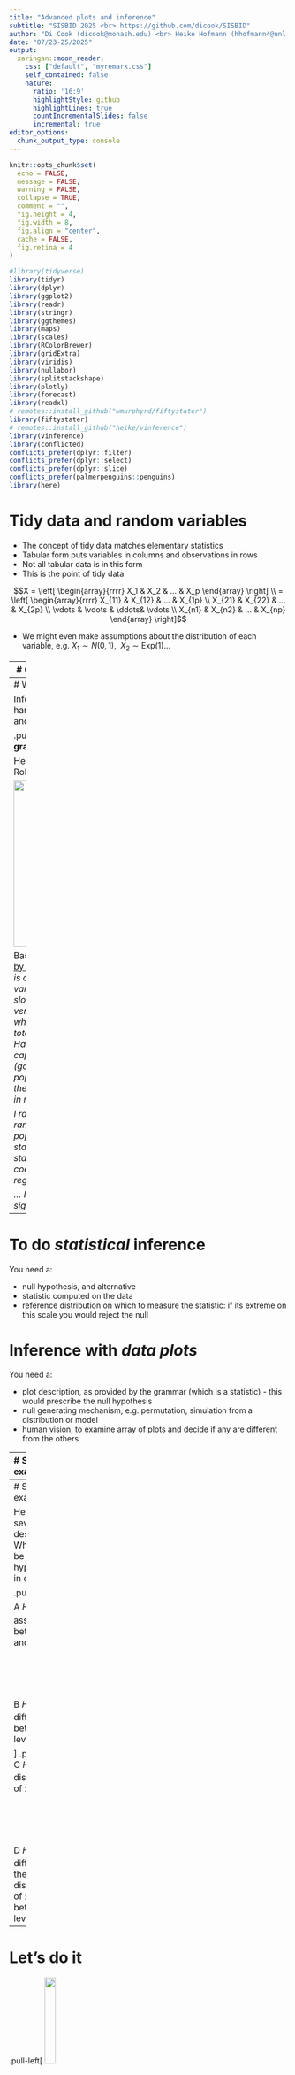 ```yaml
---
title: "Advanced plots and inference"
subtitle: "SISBID 2025 <br> https://github.com/dicook/SISBID"
author: "Di Cook (dicook@monash.edu) <br> Heike Hofmann (hhofmann4@unl.edu) <br> Susan Vanderplas (susan.vanderplas@unl.edu) "
date: "07/23-25/2025"
output:
  xaringan::moon_reader:
    css: ["default", "myremark.css"]
    self_contained: false
    nature:
      ratio: '16:9'
      highlightStyle: github
      highlightLines: true
      countIncrementalSlides: false
      incremental: true
editor_options: 
  chunk_output_type: console
---
```


```r
knitr::opts_chunk$set(
  echo = FALSE, 
  message = FALSE,
  warning = FALSE,
  collapse = TRUE,
  comment = "",
  fig.height = 4,
  fig.width = 8,
  fig.align = "center",
  cache = FALSE,
  fig.retina = 4
)
```

```r
#library(tidyverse)
library(tidyr)
library(dplyr)
library(ggplot2)
library(readr)
library(stringr)
library(ggthemes)
library(maps)
library(scales)
library(RColorBrewer)
library(gridExtra)
library(viridis)
library(nullabor)
library(splitstackshape)
library(plotly)
library(forecast)
library(readxl)
# remotes::install_github("wmurphyrd/fiftystater")
library(fiftystater)
# remotes::install_github("heike/vinference")
library(vinference)
library(conflicted)
conflicts_prefer(dplyr::filter)
conflicts_prefer(dplyr::select)
conflicts_prefer(dplyr::slice)
conflicts_prefer(palmerpenguins::penguins)
library(here)
```

# Tidy data and random variables

- The concept of tidy data matches elementary statistics
- Tabular form puts variables in columns and observations in rows
- Not all tabular data is in this form
- This is the point of tidy data

$$X = \left[ \begin{array}{rrrr}
           X_1 & X_2 & ... & X_p 
           \end{array} \right] \\
  = \left[ \begin{array}{rrrr}
           X_{11} & X_{12} & ... & X_{1p} \\
           X_{21} & X_{22} & ... & X_{2p} \\
           \vdots & \vdots & \ddots& \vdots \\
           X_{n1} & X_{n2} & ... & X_{np}
           \end{array} \right]$$

- We might even make assumptions about the distribution of each variable, e.g. $X_1 \sim N(0,1), ~~X_2 \sim \text{Exp}(1) ...$

---
# Grammar of graphics and statistics

- A statistic is a function on the values of items in a sample, e.g. for $n$ iid random variates $\bar{X}_1=\sum_{i=1}^n X_{i1}$, $s_1^2=\frac{1}{n-1}\sum_{i=1}^n(X_{i1}-\bar{X}_1)^2$
- We study the behaviour of the statistic over all possible samples of size $n$. 
- The grammar of graphics is the mapping of (random) variables to graphical elements, making plots of data into statistics

---
# What is inference?

Inferring that what we see in the data at hand holds more broadly in life, society and the world.

.pull-left[
**Why do we need it for graphics?**

Here's an example tweeted by David Robinson:

<img src="images/drob_twitter.png" style="width: 300px">

Based on an analysis in [Tick Tock blog, by Graham Tierney](https://ticktocksaythehandsoftheclock.wordpress.com/2018/01/11/capitals-and-good-governance/)
]
.pull-right[
*Below is a simple scatterplot of the two variables of interest. A slight negative slope is observed, but it does not look very large. There are a lot of states whose capitals are less than 5% of the total population. The two outliers are Hawaii (government rank 33 and capital population 25%) and Arizona (government rank 26 and capital population 23%). Without those two the downward trend (an improvement in ranking) would be much stronger.*

*I ran linear regressions of government rank on the percentage of each state’s population living in the capital city, state population (in 100,000s), and state GDP (in $100,000s).... The coefficient is not significant for any regression at the traditional 5% level.*

*... I'm not convinced that the lack of significance is itself significant.*
]

---
# To do *statistical* inference

You need a:

- null hypothesis, and alternative
- statistic computed on the data
- reference distribution on which to measure the statistic: if its extreme on this scale you would reject the null

# Inference with *data plots*

You need a:

- plot description, as provided by the grammar (which is a statistic) - this would prescribe the null hypothesis
- null generating mechanism, e.g. permutation, simulation from a distribution or model
- human vision, to examine array of plots and decide if any are different from the others

---
# Some examples

Here are several plot descriptions. What would be the null hypothesis in each?

.pull-left[

A
```
ggplot(data) + geom_point(aes(x=x1, y=x2))
```

<br>
<br>


B
```
ggplot(data) + geom_point(aes(x=x1, y=x2, colour=cl))
```
]
.pull-right[
C
```
ggplot(data) + geom_histogram(aes(x=x1))
```
<br>
<br>

D
```
ggplot(data) + geom_boxplot(aes(x=cl, y=x1))
```
]

<br>
<br>

.orange[Which plot definition would most match to a null hypothesis stating **there is no difference in the distribution between the groups?**]


---
# Some examples

Here are several plot descriptions. What would be the null hypothesis in each?

.pull-left[

A
$H_o:$ no association between `x1` and `x2`

<br>
<br>
<br>
<br>

B
$H_o:$ no difference between levels of `cl`

]
.pull-right[
C
$H_o:$ the distribution of `x1` is XXX

<br>
<br>
<br>
<br>

D
$H_o:$ no difference in the distribution of `x1` between levels of `cl`
]
---

# Let's do it

.pull-left[
<img src="images/nullabor_hex.png" style="width: 20%" />

Example from the nullabor package. The data plot is embedded randomly in a field of null plots, this is a **lineup**. Can you see which one is different?

When you run the example yourself, you get a `decrypt` code line, that you run after deciding on a plot to print the location of the data plot amongst the nulls. 

- plot is a scatterplot, null hypothesis is *there is no association between the two variables mapped to the x, y axes*
- null generating mechanism: permutation

]
.pull-right[
```r
# Make a lineup of the mtcars data, 20 plots, one is the data, 
# and the others are null plots. Which one is different?
set.seed(20190709)
ggplot(lineup(null_permute('mpg'), mtcars), aes(mpg, wt)) +
  geom_point() +
  facet_wrap(~ .sample)
```


]
---
.pull-left[
# Lineup

Embed the data plot in a field of null plots

```r
library(nullabor)
pos <- sample(1:20, 1)
df_null <- lineup(null_permute('v1'), df, pos=pos)
ggplot(df_null, aes(x=v2, y=v1, fill=v2)) + 
  geom_boxplot() +
  facet_wrap(~.sample, ncol=5) + coord_flip()
```

Ask: Which plot is the most different?
]
.pull-right[
# Null-generating mechanisms

- Permutation: randomizing the order of one of the variables breaks association, but keeps marginal distributions the same
- Simulation: from a given distribution, or model. Assumption is that the data comes from that model 

# Evaluation

- Compute $p$-value
- Power $=$ signal strength
]
---
# p-values

Suppose $x$ individuals selected the data plot from a lineup of $m$ plots, shown to $K$ independent observers, then simplistically we can think about the probability of this happening, if the data plot is from the same distribution as the null plots. Assuming that all plots in a lineup are equally likely to be selected, this yields a binomial formula:

$$P(X\geq x) = \sum_{i=x}^{K} \binom{K}{i} \left(\frac{1}{m}\right)^i\left(\frac{m-1}{m}\right)^{K-i}$$



For $x=4, K=17, m=20$

```r
pvisual(4, 17, m=20)
```

Assuming some null plots are visually more salient than others, we can introduce parameter $\alpha$ to get to more realistic $p$-values:

```r
res <- c(vinference::pVis(4,17,m=20, alpha=0.01, lower.tail=FALSE),
         vinference::pVis(4,17,m=20, alpha=0.15, lower.tail=FALSE),
         vinference::pVis(4,17,m=20, alpha=1, lower.tail=FALSE))
names(res) <- c("alpha = 0.01", "alpha = 0.15", "alpha = 1")
res
```
$$P(X \geq x) = \sum_{i = x}^{K} \binom{K}{x} \frac{1}{B(\alpha, (m-1)\alpha)}\cdot B(x+\alpha, K-x+(m-1)\alpha)$$,

where $B(.,.)$ is the Beta function. Large values of $\alpha$ indicate that several null plots are 'interesting'. Generally, $\alpha = 0.15$ indicates that 1 or 2 null plots are interesting enough for viewers to pick them. 
---

**Evaluating goodness-of-fit with a residual plot**

- plot is a residual vs fitted scatterplot, null hypothesis is *there is no association between the two statistics*
- null generating mechanism: residual rotation

```r
# Assessing model fit, using a lineup of residual plots, 19 are nulls, and one is the 
# residual plot. Is there structure in the residual plot that identifies it as having 
# less than random variation. Nulls are generated by `rotating` residuals after model fit.
tips <- read_csv("http://www.ggobi.org/book/data/tips.csv")
x <- lm(tip ~ totbill, data = tips)
tips.reg <- data.frame(tips, .resid = residuals(x), .fitted = fitted(x))
ggplot(lineup(null_lm(tip ~ totbill, method = 'rotate'), tips.reg)) +
  geom_point(aes(x = totbill, y = .resid)) +
  facet_wrap(~ .sample)
```

---
**Assessing temporal dependence**

- plot is a lineplot, null hypothesis is *there is no temporal trend*
- null generating mechanism: simulation from a time series model

```r
# Assessing time series model fit using simulation to produce null plots.
data(aud)
l <- lineup(null_ts("rate", auto.arima), aud)
ggplot(l, aes(x=date, y=rate)) + geom_line() +
  facet_wrap(~.sample, scales="free_y") +
  theme(axis.text = element_blank()) +
  xlab("") + ylab("")
```

---
# Let's talk TB

```r
tb <- read_csv(here::here("data/TB_notifications_2020-07-01.csv")) |> 
  dplyr::select(country, iso3, year, new_sp_m04:new_sp_fu) |>
  pivot_longer(cols=new_sp_m04:new_sp_fu, names_to="sexage", values_to="count") |>
  mutate(sexage = str_replace(sexage, "new_sp_", "")) |>
  mutate(sex=substr(sexage, 1, 1), 
         age=substr(sexage, 2, length(sexage))) |>
  dplyr::select(-sexage)

# Filter years between 1997 and 2012 due to missings
tb_us <- tb |> 
  filter(country == "United States of America") |>
  filter(!(age %in% c("04", "014", "514", "u"))) |>
  filter(year > 1996, year < 2013)
```

```r
ggplot(tb_us, aes(x = year, y = count, fill = sex)) +
  geom_bar(stat = "identity", position = "fill") +
  facet_grid(~ age) +
  scale_fill_brewer(palette="Dark2")
```

There are many aspects of this plot, this is what we said earlier:

- *Across all ages, and years, the proportion of males having TB is higher than females*
- These proportions tend to be higher in the middle age groups, for all years.
- Relatively similar proportions across years.

---
# Null hypothesis

The plot is constructed by plotting count against year, separately by age group, and coloured by sex. 

- By colouring by sex, we make this a primary comparison
- Proportion of sex, conditional on age group and year is the query being addressed by this plot.

*Null hypothesis*: TB incidence is spread equally among men and women, regardless of age and year.
*Alternative hypothesis*: It isn't.

---

```r
# Make expanded rows of categorical variables
# matching the counts of aggregated data.
# sex needs to be converted to 0, 1 to 
# match binomial simulations
tb_us_long <- expandRows(tb_us, "count")
tb_us_long <- tb_us_long |>
  mutate(sex01 = ifelse(sex=="m", 0, 1)) |>
  select(-sex)

# Generate a lineup of three, randomly choose one of the
# positions to place true data.
# Compute counts again.
pos = sample(1:3, 1)
l <- lineup(null_dist(var="sex01", dist="binom", 
                      list(size=1, p=0.5)), 
            true=tb_us_long, n=3, pos=pos)
l <- l |>
  group_by(.sample, year, age) |>
  dplyr::count(sex01)
```

---

```r
ggplot(l, aes(x = year, y = n, fill = factor(sex01))) +
  geom_bar(stat = "identity", position = "fill") +
  facet_grid(.sample ~ age) +
  scale_fill_brewer(palette="Dark2") + 
  theme(legend.position="none")
```

---
# A more complicated null

*Null hypothesis*: TB incidence is has the same proportion of men and women, regardless of age and year.
*Alternative hypothesis*: It isn't.

```r
# Compute proportion across all data
tbl <- tb_us |> group_by(sex) |> summarise(count=sum(count))
tbl
p <- tbl$count[1]/sum(tbl$count)

pos = sample(1:3, 1)
l <- lineup(null_dist(var="sex01", dist="binom", 
                      list(size=1, p=p)), 
            true=tb_us_long, n=3, pos=pos)
l <- l |>
  group_by(.sample, year, age) |>
  dplyr::count(sex01)

```

---

```r
ggplot(l, aes(x = year, y = n, fill = factor(sex01))) +
  geom_bar(stat = "identity", position = "fill") +
  facet_grid(.sample ~ age) +
  scale_fill_brewer(palette="Dark2") + 
  theme(legend.position="none")
```

---
class: inverse middle

# Danger zone

- `r anicon::nia("The null hypothesis is determined based on the plot type", colour="orange", animate="pulse", anitype="hover")`
--

- `r anicon::nia("It is not based on the structure seen in a data set", colour="orange", animate="pulse", anitype="hover")`


---
# A map lineup example

Cancer incidence across the US 2010-2014, all cancer types, per 100k. Data from American Cancer Society, https://cancerstatisticscenter.cancer.org. Does one map show a spatial trend?

```r
# Read xlsx spreadsheet on cancer incidence in USA, for a more
# complex lneup example, a lineup of maps
incd <- read_xlsx(here::here("data/IncRate.xlsx"), skip=6, sheet=2) |>
  filter(!(State %in% c("All U.S. combined", "Kansas"))) |>
  select(State, `Melanoma of the skin / Both sexes combined`) |>
  rename(Incidence=`Melanoma of the skin / Both sexes combined`) |>
  mutate(Incidence = as.numeric(substr(Incidence, 1, 3)))

# State names need to coincide between data sets
incd <- incd |> mutate(State = tolower(State))

# Choose a position 
pos <- 6

# Make lineup of cancer incidence
incd_lineup <- lineup(null_permute('Incidence'), incd, n=12, pos=pos)

# Join cancer incidence data to map polygons
incd_map <- left_join(fifty_states, filter(incd_lineup, .sample==1),
                      by=c("id"="State"))
for (i in 2:12) {
  x <- left_join(fifty_states, filter(incd_lineup, .sample==i),
                      by=c("id"="State"))
  incd_map <- bind_rows(incd_map, x)
}
# Remove Kansas - it was missing the cancer data
incd_map <- incd_map |> filter(!is.na(.sample))

# Plot the maps as a lineup
#library(mapproj)
ggplot(incd_map) + 
  geom_polygon(aes(x=long, y=lat, fill = Incidence, group=group)) + 
  expand_limits(x = incd_map$long, y = incd_map$lat) +
  #coord_map() +
  scale_x_continuous(breaks = NULL) + 
  scale_y_continuous(breaks = NULL) +
  labs(x = "", y = "") +
  scale_fill_distiller(palette="YlGn", type="seq", direction=1) +
  theme(legend.position = "none", 
        panel.background = element_blank()) +
  facet_wrap(~.sample, ncol=4)
```

---
background-image: \url(https://pbs.twimg.com/profile_images/1092451626781163523/0YzJMi-8_400x400.jpg)
background-size: 12%
background-position: 100% 0%
# Your turn

.pull-left[

Time to play Sesame Street, with your study group. 

Each person can 

1. run this code, 
2. look at the lineup of plots, and choose which plot shows the most separation between classes (DON'T LOOK AT ANYONE ELSE's!)
3. then run the `decrypt` line, produced when the `lineup` function was called
4. tally up the number of your group members who picked the data plot, this is `x`
5. use the `pvisual` function to compute the p-value, `K=` the number of people in your group, `m=12`
]

.pull-right[
```r
library(MASS)
data(wasps)
lda_pred <- function(x) {
  d <- predict(lda(Group~., 
                   data=x[,-43]))$x[,1:2] |>
  as_tibble() |>
  mutate(Group = x$Group)
  return(d)
}
wasps_lineup <- lineup(null_permute('Group'), 
                       wasps[,-1], n=12) |>
  as_tibble()
wasps_lineup_lda <- wasps_lineup |>
  split(.$.sample) |>
  map_df(~lda_pred(.)) |>
  mutate(.sample = wasps_lineup$.sample)
ggplot(wasps_lineup_lda, aes(x=LD1, y=LD2, 
                             colour=Group)) + 
  geom_point() +
  facet_wrap(~.sample, ncol=4) +
  scale_colour_brewer(palette="Dark2") +
  theme(legend.position="none")
```
]

.orange[Enter the p-value in the chat!]
---
# Resources

- VanderPlas S., Röttger Chr., Cook D., Hofmann H.: Statistical Significance Calculations for Scenarios in Visual Inference, STAT, 2020, doi:http://dx.doi.org/10.1002/sta4.337.
- Hofmann, H., Follett, L., Majumder, M. and Cook, D. (2012) Graphical Tests for Power Comparison of Competing Designs, http://doi.ieeecomputersociety.org/10.1109/TVCG.2012.230.
- Wickham, H., Cook, D., Hofmann, H. and Buja, A. (2010) Graphical Inference for Infovis,  http://doi.ieeecomputersociety.org/10.1109/TVCG.2010.161. 
- Sievert, C. (2019) Interactive web-based data visualization with R, plotly, and shiny,  https://plotly-r.com/index.html
---
# Share and share alike

<a rel="license" href="http://creativecommons.org/licenses/by-nc-sa/4.0/"><img alt="Creative Commons License" style="border-width:0" src="https://i.creativecommons.org/l/by-nc-sa/4.0/88x31.png" /></a><br />This work is licensed under a <a rel="license" href="http://creativecommons.org/licenses/by-nc-sa/4.0/">Creative Commons Attribution-NonCommercial-ShareAlike 4.0 International License</a>.
